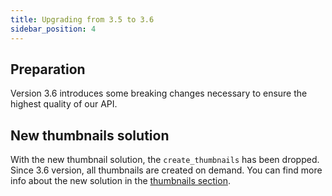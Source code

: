 ```yaml
---
title: Upgrading from 3.5 to 3.6
sidebar_position: 4
---
```


## Preparation

Version 3.6 introduces some breaking changes necessary to ensure the highest quality of our API.

## New thumbnails solution

With the new thumbnail solution, the `create_thumbnails` has been dropped. Since 3.6
version, all thumbnails are created on demand. You can find more info about the new solution
in the [thumbnails section](developer/thumbnails.mdx).
